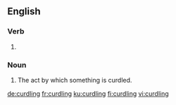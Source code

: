 ==English==

===Verb===
{{head|en|present participle}}

# {{present participle of|curdle|lang=en}}

===Noun===
{{en-noun}}

# The act by which something is curdled.

[[de:curdling]]
[[fr:curdling]]
[[ku:curdling]]
[[fi:curdling]]
[[vi:curdling]]
